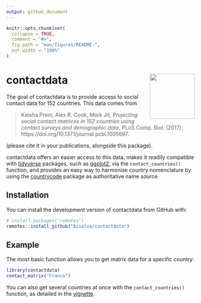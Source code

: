 ```yaml
---
output: github_document
---
```


<!-- README.md is generated from README.Rmd. Please edit that file -->

```r
knitr::opts_chunk$set(
  collapse = TRUE,
  comment = "#>",
  fig.path = "man/figures/README-",
  out.width = "100%"
)
```

# contactdata <img src="man/figures/logo.png" align="right" alt="" width="120" />

<!-- badges: start -->
<!-- badges: end -->

The goal of contactdata is to provide access to social contact data for 152
countries. This data comes from

> Kiesha Prem, Alex R. Cook, Mark Jit, *Projecting social contact matrices in 
152 countries using contact surveys and demographic data*, PLoS Comp. Biol.
(2017), https://doi.org/10.1371/journal.pcbi.1005697.

(please cite it in your publications, alongside this package).

contactdata offers an easier access to this data, makes it readily compatible
with [tidyverse](https://tidyverse.org/) packages, such as 
[ggplot2](https://ggplot2.tidyverse.org/), via the `contact_countries()` 
function, and provides an easy way to harmonise country nomenclature by using
the [countrycode](https://cran.r-project.org/package=countrycode) package as
authoritative name source.

## Installation

You can install the development version of contactdata from GitHub with:

```r
# install.packages("remotes")
remotes::install_github("Bisaloo/contactdata")
```

## Example

The most basic function allows you to get matrix data for a specific country:

```r
library(contactdata)
contact_matrix("France")
```

You can also get several countries at once with the `contact_countries()`
function, as detailed in the 
[vignette](https://bisaloo.github.io/contactdata/articles/visualise.html).
